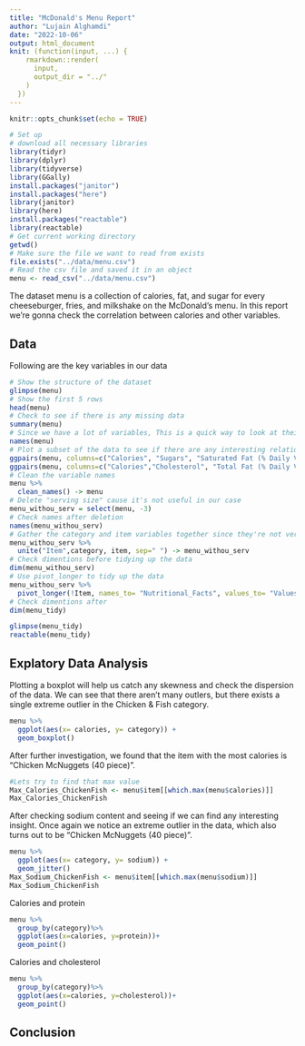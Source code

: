 ```yaml
---
title: "McDonald's Menu Report"
author: "Lujain Alghamdi"
date: "2022-10-06"
output: html_document
knit: (function(input, ...) {
    rmarkdown::render(
      input,
      output_dir = "../"
    )
  })
---
```


```r
knitr::opts_chunk$set(echo = TRUE)
```


```r
# Set up
# download all necessary libraries
library(tidyr)
library(dplyr)
library(tidyverse)
library(GGally)
install.packages("janitor")
install.packages("here")
library(janitor)
library(here)
install.packages("reactable")
library(reactable)
# Get current working directory
getwd()
# Make sure the file we want to read from exists
file.exists("../data/menu.csv")
# Read the csv file and saved it in an object
menu <- read_csv("../data/menu.csv")
```

The dataset menu is a collection of calories, fat, and sugar for every cheeseburger, fries, and milkshake on the McDonald's menu. In this report we're gonna check the correlation between calories and other variables.

## Data

Following are the key variables in our data
```r
# Show the structure of the dataset
glimpse(menu)
# Show the first 5 rows
head(menu)
# Check to see if there is any missing data
summary(menu)
# Since we have a lot of variables, This is a quick way to look at their names in a compact way
names(menu)
# Plot a subset of the data to see if there are any interesting relationships
ggpairs(menu, columns=c("Calories", "Sugars", "Saturated Fat (% Daily Value)"))
ggpairs(menu, columns=c("Calories","Cholesterol", "Total Fat (% Daily Value)"))
# Clean the variable names
menu %>%
  clean_names() -> menu
# Delete "serving size" cause it's not useful in our case
menu_withou_serv = select(menu, -3)
# Check names after deletion
names(menu_withou_serv)
# Gather the category and item variables together since they're not very distinct variables
menu_withou_serv %>%
  unite("Item",category, item, sep=" ") -> menu_withou_serv
# Check dimentions before tidying up the data
dim(menu_withou_serv)
# Use pivot_longer to tidy up the data
menu_withou_serv %>%
  pivot_longer(!Item, names_to= "Nutritional_Facts", values_to= "Values") -> menu_tidy
# Check dimentions after 
dim(menu_tidy)
```
```r
glimpse(menu_tidy)
reactable(menu_tidy)
```

## Explatory Data Analysis

Plotting a boxplot will help us catch any skewness and check the dispersion of the data. We can see that there aren't many outlers, but there exists a single extreme outlier in the Chicken & Fish category. 

```r
menu %>% 
  ggplot(aes(x= calories, y= category)) +
  geom_boxplot() 
```

After further investigation, we found that the item with the most calories is "Chicken McNuggets (40 piece)".
```r
#Lets try to find that max value
Max_Calories_ChickenFish <- menu$item[[which.max(menu$calories)]]
Max_Calories_ChickenFish
```
After checking sodium content and seeing if we can find any interesting insight. Once again we notice an extreme outlier in the data, which also turns out to be "Chicken McNuggets (40 piece)".
```r
menu %>% 
  ggplot(aes(x= category, y= sodium)) +
  geom_jitter()
Max_Sodium_ChickenFish <- menu$item[[which.max(menu$sodium)]]
Max_Sodium_ChickenFish
```
Calories and protein
```r
menu %>%
  group_by(category)%>%
  ggplot(aes(x=calories, y=protein))+
  geom_point()
```
Calories and cholesterol
```r
menu %>%
  group_by(category)%>%
  ggplot(aes(x=calories, y=cholesterol))+
  geom_point()
```
## Conclusion

